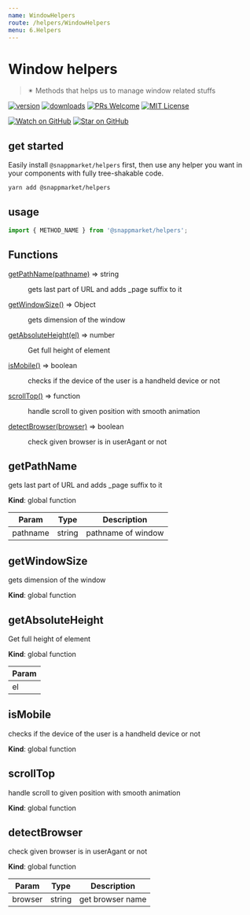 ```yaml
---
name: WindowHelpers
route: /helpers/WindowHelpers
menu: 6.Helpers
---
```



# Window helpers
> ✴ Methods that helps us to manage window related stuffs

[![version](https://img.shields.io/npm/v/@snappmarket/helpers.svg?style=flat-square)](https://www.npmjs.com/package/@snappmarket/helpers)
[![downloads](https://img.shields.io/npm/dm/@snappmarket/helpers.svg?style=flat-square)](https://www.npmtrends.com/@snappmarket/helpers)
[![PRs Welcome](https://img.shields.io/badge/PRs-welcome-brightgreen.svg?style=flat-square)](http://makeapullrequest.com)
[![MIT License](https://img.shields.io/npm/l/@snappmarket/helpers.svg?style=flat-square)](https://github.com/snappmarket/frontend-toolbox/blob/develop/packages/ui/index.mdx)

[![Watch on GitHub](https://img.shields.io/github/watchers/snappmarket/frontend-toolbox.svg?style=social)](https://github.com/snappmarket/frontend-toolbox/watchers)
[![Star on GitHub](https://img.shields.io/github/stars/snappmarket/frontend-toolbox.svg?style=social)](https://github.com/snappmarket/frontend-toolbox/stargazers)

## get started

Easily install `@snappmarket/helpers` first, then use any helper you want in your components with fully
tree-shakable code.

```bash
yarn add @snappmarket/helpers
```

## usage
```javascript
import { METHOD_NAME } from '@snappmarket/helpers';
```

<!-- doc -->
## Functions

<dl>
<dt><a href="#getPathName">getPathName(pathname)</a> ⇒ string</dt>
<dd><p>gets last part of URL and adds _page suffix to it</p>
</dd>
<dt><a href="#getWindowSize">getWindowSize()</a> ⇒ Object</dt>
<dd><p>gets dimension  of the window</p>
</dd>
<dt><a href="#getAbsoluteHeight">getAbsoluteHeight(el)</a> ⇒ number</dt>
<dd><p>Get full height of element</p>
</dd>
<dt><a href="#isMobile">isMobile()</a> ⇒ boolean</dt>
<dd><p>checks if the device of the user is a handheld device or not</p>
</dd>
<dt><a href="#scrollTop">scrollTop()</a> ⇒ function</dt>
<dd><p>handle scroll to given position with smooth animation</p>
</dd>
<dt><a href="#detectBrowser">detectBrowser(browser)</a> ⇒ boolean</dt>
<dd><p>check given browser is in userAgant or not</p>
</dd>
</dl>

<a name="getPathName"></a>

## getPathName
gets last part of URL and adds _page suffix to it

**Kind**: global function

| Param | Type | Description |
| --- | --- | --- |
| pathname | string | pathname of window |

<a name="getWindowSize"></a>

## getWindowSize
gets dimension  of the window

**Kind**: global function
<a name="getAbsoluteHeight"></a>

## getAbsoluteHeight
Get full height of element

**Kind**: global function

| Param |
| --- |
| el |

<a name="isMobile"></a>

## isMobile
checks if the device of the user is a handheld device or not

**Kind**: global function
<a name="scrollTop"></a>

## scrollTop
handle scroll to given position with smooth animation

**Kind**: global function
<a name="detectBrowser"></a>

## detectBrowser
check given browser is in userAgant or not

**Kind**: global function

| Param | Type | Description |
| --- | --- | --- |
| browser | string | get browser name |

